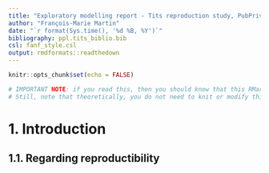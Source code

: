 ```yaml
---
title: "Exploratory modelling report - Tits reproduction study, PubPrivLands project (Martin *et al.*, *in prep.*)"
author: "François-Marie Martin"
date: "`r format(Sys.time(), '%d %B, %Y')`"
bibliography: ppl.tits_biblio.bib
csl: fanf_style.csl
output: rmdformats::readthedown
---
```


```r
knitr::opts_chunk$set(echo = FALSE)

# IMPORTANT NOTE: if you read this, then you should know that this RMarkdown report has been written as a 'target' in a {targets} pipeline (https://books.ropensci.org/targets/). If you simply want to knit this report, you need to do it using using 'targets::tar_make()' (provided that you did not altered the structure of the "ppl.tits" folder to which this report belongs), otherwise it won't work! Alternatively, you can paste this .Rmd at the root of the "ppl.tits" folder. If you want to run the code contained within the code chunks of this document WITHOUT knitting, then you need to set the working directory of this .Rmd document at the root of the "ppl.tits" folder using the global options of RStudio, 'setwd()', or 'knitr::opts_knit$set(root.dir = '~/')'. That is because R, RStudio or {knitr} do not seem to be able to find the "_targets" folder containing the targets that are called by my code chunks otherwise... By default, RMarkdown sets the working directory where the .Rmd file is stored, not at the root of the R project the report is a part of.
# Still, note that theoretically, you do not need to knit or modify this document as it is meant for reproducibility and you can simply read the .html file for that.
```

# 1. Introduction
## 1.1. Regarding reproductibility
